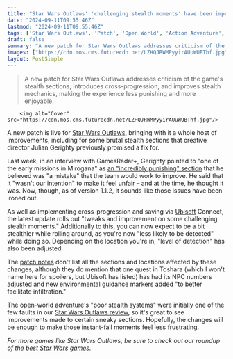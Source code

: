 ```yaml
---
title: "Star Wars Outlaws' 'challenging stealth moments' have been improved, days after its creative director promised a fix for a particularly 'punishing' and 'unfair' section"
date: "2024-09-11T09:55:46Z"
lastmod: "2024-09-11T09:55:46Z"
tags: ['Star Wars Outlaws', 'Patch', 'Open World', 'Action Adventure', 'Stealth', 'Ubisoft', 'PC', 'Xbox Series X/S', 'PS5']
draft: false
summary: "A new patch for Star Wars Outlaws addresses criticism of the game's stealth sections, introduces cross-progression, and improves stealth mechanics, making the experience less punishing and more enjoyable."
images: ["https://cdn.mos.cms.futurecdn.net/LZHQJRWMPyyirAUuWUBThf.jpg"]
layout: PostSimple
---
```

> A new patch for Star Wars Outlaws addresses criticism of the game's stealth sections, introduces cross-progression, and improves stealth mechanics, making the experience less punishing and more enjoyable.


        <img alt="Cover" src="https://cdn.mos.cms.futurecdn.net/LZHQJRWMPyyirAUuWUBThf.jpg"/>
        
A new patch is live for [<u>Star Wars Outlaws</u>](https://www.gamesradar.com/star-wars-outlaws-guide/), bringing with it a whole host of improvements, including for some brutal stealth sections that creative director Julian Gerighty previously promised a fix for. 

Last week, in an interview with GamesRadar+, Gerighty pointed to "one of the early missions in Mirogana" as [an "incredibly punishing" section](https://www.gamesradar.com/games/open-world/star-wars-outlaws-director-agrees-the-early-instant-fail-stealth-missions-are-incredibly-punishing-and-ubisoft-is-easing-the-pain-with-a-patch-coming-maybe-in-10-days/) that he believed was "a mistake" that the team would work to improve. He said that it "wasn't our intention" to make it feel unfair – and at the time, he thought it was. Now, though, as of version 1.1.2, it sounds like those issues have been ironed out. 

As well as implementing cross-progression and saving via [Ubisoft](https://www.gamesradar.com/tag/ubisoft/) Connect, the latest update rolls out "tweaks and improvement on some challenging stealth moments." Additionally to this, you can now expect to be a bit stealthier while rolling around, as you're now "less likely to be detected" while doing so. Depending on the location you're in, "level of detection" has also been adjusted. 

The [<u>patch notes</u>](https://ubisoft.pxf.io/c/221109/864200/12050?subId1=grd-us-6736046132905264581&sharedId=grd-us&u=https%3A%2F%2Fwww.ubisoft.com%2Fen-sg%2Fgame%2Fstar-wars%2Foutlaws%2Fnews-updates%2FPCOasRfTRCek2FfFirser) don't list all the sections and locations affected by these changes, although they do mention that one quest in Toshara (which I won't name here for spoilers, but Ubisoft has listed) has had its NPC numbers adjusted and new environmental guidance markers added "to better facilitate infiltration."

The open-world adventure's "poor stealth systems" were initially one of the few faults in our [Star Wars Outlaws review](https://www.gamesradar.com/games/open-world/star-wars-outlaws-review/), so it's great to see improvements made to certain sneaky sections. Hopefully, the changes will be enough to make those instant-fail moments feel less frustrating.

*For more games like Star Wars Outlaws, be sure to check out our roundup of the *[<u><em>best Star Wars games</em></u>](https://www.gamesradar.com/best-star-wars-games/)*.*
        